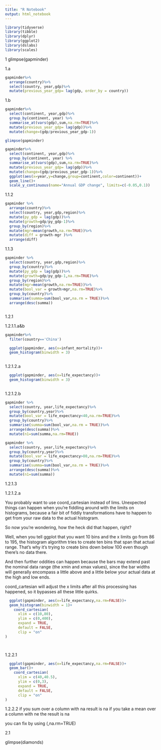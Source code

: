```yaml
---
title: "R Notebook"
output: html_notebook
---
```


```r
library(tidyverse)
library(tibble)
library(dplyr)
library(ggplot2)
library(dslabs)
library(scales)
```


1
glimpse(gapminder)

1.a

```r
gapminder%>%
  arrange(country)%>%
  select(country, year,gdp)%>%
  mutate(previous_year_gdp= lag(gdp, order_by = country))
```



1.b



```r
gapminder%>%
  select(continent, year,gdp)%>%
  group_by(continent, year) %>%
  summarise_at(vars(gdp),sum,na.rm=TRUE)%>%
  mutate(previous_year_gdp= lag(gdp))%>%
  mutate(change=(gdp/previous_year_gdp-1))
```




```r

glimpse(gapminder)

gapminder%>%
  select(continent, year,gdp)%>%
  group_by(continent, year) %>%
  summarise_at(vars(gdp),sum,na.rm=TRUE)%>%
  mutate(previous_year_gdp= lag(gdp))%>%
  mutate(change=(gdp/previous_year_gdp-1))%>%
  ggplot(aes(x=year,y=change,group=continent,color=continent))+
  geom_line()+
  scale_y_continuous(name="Annual GDP change", limits=c(-0.05,0.1))
```
1.1.2

```r
gapminder %>%
  arrange(country)%>%
  select(country, year,gdp,region)%>%
  mutate(py_gdp = lag(gdp))%>%
  mutate(growth=gdp/py_gdp-1)%>%
  group_by(region)%>%
  mutate(mgr=mean(growth,na.rm=TRUE))%>%
  mutate(diff = growth-mgr )%>%
  arrange(diff)
```
1.1.3


```r
gapminder %>%
  select(country, year,gdp,region)%>%
  group_by(country)%>%
  mutate(py_gdp = lag(gdp))%>%
  mutate(growth=gdp/py_gdp-1,na.rm=TRUE)%>%
  group_by(region)%>%
  mutate(mgr=mean(growth,na.rm=TRUE))%>%
  mutate(bool_var = growth>mgr,na.rm=TRUE)%>%
  group_by(country)%>%
  summarise(summa=sum(bool_var,na.rm = TRUE))%>%
  arrange(desc(summa))



```
1.2.1

1.2.1.1.a&b

```r
gapminder%>%
  filter(country=='China')

  ggplot(gapminder, aes(x=infant_mortality))+
  geom_histogram(binwidth = 3)
              
```
1.2.1.2.a
```r

  ggplot(gapminder, aes(x=life_expectancy))+
  geom_histogram(binwidth = 3)
              
```
1.2.1.2.b
```r
gapminder %>%
  select(country, year,life_expectancy)%>%
  group_by(country,year)%>%
  mutate(bool_var = life_expectancy<40,na.rm=TRUE)%>%
  group_by(country)%>%
  summarise(summa=sum(bool_var,na.rm = TRUE))%>%
  arrange(desc(summa))%>%
  mutate(n1=sum(summa,na.rm=TRUE))
```
```r
gapminder %>%
  select(country, year,life_expectancy)%>%
  group_by(country,year)%>%
  mutate(bool_var = life_expectancy>80,na.rm=TRUE)%>%
  group_by(country)%>%
  summarise(summa=sum(bool_var,na.rm = TRUE))%>%
  arrange(desc(summa))%>%
  mutate(n1=sum(summa))
```

1.2.1.3

1.2.1.2.a

You probably want to use coord_cartesian instead of lims. Unexpected things can happen when you're fiddling around with the limits on histograms, because a fair bit of fiddly transformations have to happen to get from your raw data to the actual histogram.

So now you're wondering, how the heck did that happen, right?

Well, when you tell ggplot that you want 10 bins and the x limits go from 86 to 195, the histogram algorithm tries to create ten bins that span that actual range. That's why it's trying to create bins down below 100 even though there's no data there.

And then further oddities can happen because the bars may extend past the nominal data range (the xmin and xmax values), since the bar widths will generally encompass a little above and a little below your actual data at the high and low ends.

coord_cartesian will adjust the x limits after all this processing has happened, so it bypasses all these little quirks.
```r

  ggplot(gapminder, aes(x=life_expectancy,na.rm=FALSE))+
  geom_histogram(binwidth = 1)+
    coord_cartesian(
      xlim = c(10,80),
      ylim = c(0,400),
      expand = TRUE,
      default = FALSE,
      clip = "on"
)

              
```
1.2.2.1

```r


  ggplot(gapminder, aes(x=life_expectancy,na.rm=FALSE))+
  geom_bar()+
    coord_cartesian(
      xlim = c(40,40.5),
      ylim = c(0,3),
      expand = TRUE,
      default = FALSE,
      clip = "on"
)
```
1.2.2.2
if you sum over a column with na result is na
if you take a mean over  a column with ne the result is na

you can fix by using (,na.rm=TRUE)


2.1

glimpse(diamonds)

